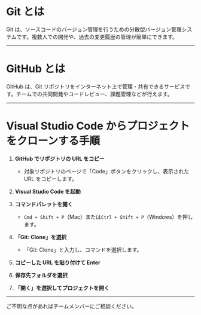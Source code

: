 # Git とは

Git は、ソースコードのバージョン管理を行うための分散型バージョン管理システムです。複数人での開発や、過去の変更履歴の管理が簡単にできます。

---

# GitHub とは

GitHub は、Git リポジトリをインターネット上で管理・共有できるサービスです。チームでの共同開発やコードレビュー、課題管理などが行えます。

---

# Visual Studio Code からプロジェクトをクローンする手順

1. **GitHub でリポジトリの URL をコピー**

   - 対象リポジトリのページで「Code」ボタンをクリックし、表示された URL をコピーします。

2. **Visual Studio Code を起動**

3. **コマンドパレットを開く**

   - `Cmd + Shift + P`（Mac）または`Ctrl + Shift + P`（Windows）を押します。

4. **「Git: Clone」を選択**

   - 「Git: Clone」と入力し、コマンドを選択します。

5. **コピーした URL を貼り付けて Enter**

6. **保存先フォルダを選択**

7. **「開く」を選択してプロジェクトを開く**

---

ご不明な点があればチームメンバーにご相談ください。
